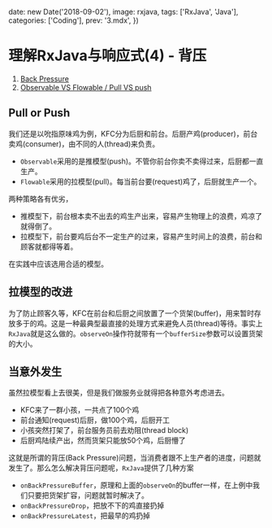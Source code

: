 
  date: new Date('2018-09-02'),
  image: rxjava,
  tags: ['RxJava', 'Java'],
  categories: ['Coding'],
  prev: '3.mdx',
})

# 理解RxJava与响应式(4) - 背压

1. [Back Pressure](https://github.com/ReactiveX/RxJava/wiki/Backpressure-(2.0))
2. [Observable VS Flowable / Pull VS push](https://github.com/ReactiveX/RxJava/wiki/What's-different-in-2.0#which-type-to-use)

## Pull or Push

我们还是以吮指原味鸡为例，KFC分为后厨和前台。后厨产鸡(producer)，前台卖鸡(consumer)，由不同的人(thread)来负责。

- `Observable`采用的是推模型(push)。不管你前台你卖不卖得过来，后厨都一直生产。
- `Flowable`采用的拉模型(pull)。每当前台要(request)鸡了，后厨就生产一个。

两种策略各有优劣，

- 推模型下，前台根本卖不出去的鸡生产出来，容易产生物理上的浪费，鸡凉了就得倒了。
- 拉模型下，前台要鸡后台不一定生产的过来，容易产生时间上的浪费，前台和顾客就都得等着。

在实践中应该选用合适的模型。

## 拉模型的改进

为了防止顾客久等，KFC在前台和后厨之间放置了一个货架(buffer)，用来暂时存放多于的鸡。这是一种最典型最直接的处理方式来避免人员(thread)等待。事实上`RxJava`就是这么做的。`observeOn`操作符就带有一个`bufferSize`参数可以设置货架的大小。

## 当意外发生

虽然拉模型看上去很美，但是我们做服务业就得把各种意外考虑进去。

- KFC来了一群小孩，一共点了100个鸡
- 前台通知(request)后厨，做100个鸡，后厨开工
- 小孩突然打架了，前台服务员前去劝阻(thread block)
- 后厨鸡陆续产出，然而货架只能放50个鸡，后厨懵了

这就是所谓的背压(Back Pressure)问题，当消费者跟不上生产者的进度，问题就发生了。那么怎么解决背压问题呢，`RxJava`提供了几种方案

- `onBackPressureBuffer`，原理和上面的`observeOn`的buffer一样，在上例中我们只要把货架扩容，问题就暂时解决了。
- `onBackPressureDrop`，把放不下的鸡直接扔掉
- `onBackPressureLatest`，把最早的鸡扔掉
